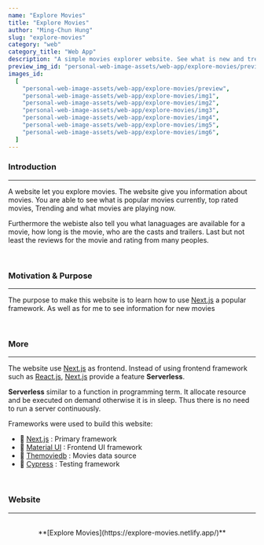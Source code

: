 ```yaml
---
name: "Explore Movies"
title: "Explore Movies"
author: "Ming-Chun Hung"
slug: "explore-movies"
category: "web"
category_title: "Web App"
description: "A simple movies explorer website. See what is new and trending as well as find your movies"
preview_img_id: "personal-web-image-assets/web-app/explore-movies/preview"
images_id:
  [
    "personal-web-image-assets/web-app/explore-movies/preview",
    "personal-web-image-assets/web-app/explore-movies/img1",
    "personal-web-image-assets/web-app/explore-movies/img2",
    "personal-web-image-assets/web-app/explore-movies/img3",
    "personal-web-image-assets/web-app/explore-movies/img4",
    "personal-web-image-assets/web-app/explore-movies/img5",
    "personal-web-image-assets/web-app/explore-movies/img6",
  ]
---
```


### Introduction

---

A website let you explore movies. The website give you information about movies.
You are able to see what is popular movies currently, top rated movies, Trending and
what movies are playing now.

Furthermore the webiste also tell you what lanaguages are available for a movie, how
long is the movie, who are the casts and trailers. Last but not least the reviews for
the movie and rating from many peoples.

<br />

### Motivation & Purpose

---

The purpose to make this website is to learn how to use [Next.js](https://nextjs.org/)
a popular framework. As well as for me to see information for new movies

<br />

### More

---

The website use [Next.js](https://nextjs.org/) as frontend. Instead of using frontend
framework such as [React.js](https://react.dev/), [Next.js](https://nextjs.org/)
provide a feature **Serverless**.

**Serverless** similar to a function in programming term. It allocate resource
and be executed on demand otherwise it is in sleep. Thus there is no need to
run a server continuously.

Frameworks were used to build this website:

- 🧰 [Next.js](https://nextjs.org/) : Primary framework
- 🧰 [Material UI](https://mui.com/material-ui/) : Frontend UI framework
- 🧰 [Themoviedb](https://developer.themoviedb.org/docs/getting-started) : Movies data source
- 🧰 [Cypress](https://www.cypress.io/) : Testing framework

<br />

### Website

---

<br />
<center>**[Explore Movies](https://explore-movies.netlify.app/)**</center>

<br />
